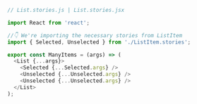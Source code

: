 ```js
// List.stories.js | List.stories.jsx

import React from 'react';

//👇 We're importing the necessary stories from ListItem
import { Selected, Unselected } from './ListItem.stories';

export const ManyItems = (args) => (
  <List {...args}>
    <Selected {...Selected.args} />
    <Unselected {...Unselected.args} />
    <Unselected {...Unselected.args} />
  </List>
);
```